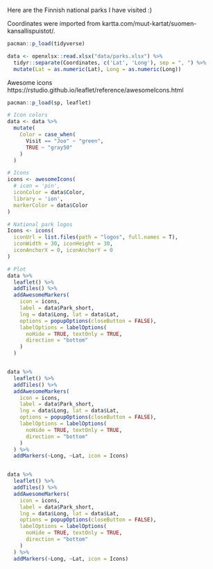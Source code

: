 
Here are the Finnish national parks I have visited :)

Coordinates were imported from kartta.com/muut-kartat/suomen-kansallispuistot/.

```r
pacman::p_load(tidyverse)
```



```r
data <- openxlsx::read.xlsx("data/parks.xlsx") %>%
  tidyr::separate(Coordinates, c('Lat', 'Long'), sep = ", ") %>%
  mutate(Lat = as.numeric(Lat), Long = as.numeric(Long))
```


Awesome icons
https://rstudio.github.io/leaflet/reference/awesomeIcons.html

```r
pacman::p_load(sp, leaflet)

# Icon colors
data <- data %>%
  mutate(
    Color = case_when(
      Visit == "Joo" ~ "green",
      TRUE ~ "gray50"
    )
  )

# Icons
icons <- awesomeIcons(
  # icon = 'pin',
  iconColor = data$Color,
  library = 'ion',
  markerColor = data$Color
)

# National park logos
Icons <- icons(
  iconUrl = list.files(path = "logos", full.names = T),
  iconWidth = 30, iconHeight = 30,
  iconAnchorX = 0, iconAnchorY = 0
)

# Plot
data %>%
  leaflet() %>%
  addTiles() %>%
  addAwesomeMarkers(
    icon = icons,
    label = data$Park_short,
    lng = data$Long, lat = data$Lat,
    options = popupOptions(closeButton = FALSE),
    labelOptions = labelOptions(
      noHide = TRUE, textOnly = TRUE,
      direction = "bottom"
    )
  )


data %>%
  leaflet() %>%
  addTiles() %>%
  addAwesomeMarkers(
    icon = icons,
    label = data$Park_short,
    lng = data$Long, lat = data$Lat,
    options = popupOptions(closeButton = FALSE),
    labelOptions = labelOptions(
      noHide = TRUE, textOnly = TRUE,
      direction = "bottom"
    )
  ) %>%
  addMarkers(~Long, ~Lat, icon = Icons)


data %>%
  leaflet() %>%
  addTiles() %>%
  addAwesomeMarkers(
    icon = icons,
    label = data$Park_short,
    lng = data$Long, lat = data$Lat,
    options = popupOptions(closeButton = FALSE),
    labelOptions = labelOptions(
      noHide = TRUE, textOnly = TRUE,
      direction = "bottom"
    )
  ) %>%
  addMarkers(~Long, ~Lat, icon = Icons)

```







